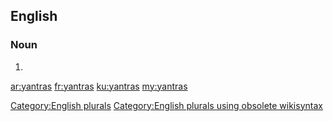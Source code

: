 ==English==

===Noun===
{{head|en}}

# {{plural of|yantra}}

[[Category:English plurals]][[Category:English plurals using obsolete wikisyntax]]

[[ar:yantras]]
[[fr:yantras]]
[[ku:yantras]]
[[my:yantras]]
